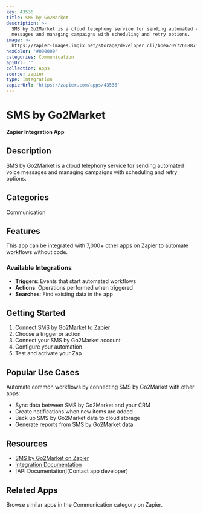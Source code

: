 ```yaml
---
key: 43536
title: SMS by Go2Market
description: >-
  SMS by Go2Market is a cloud telephony service for sending automated voice
  messages and managing campaigns with scheduling and retry options.
image: >-
  https://zapier-images.imgix.net/storage/developer_cli/bbea709726688756d12db71f5f44e748_2.png?auto=format%2Ccompress&ixlib=python-3.0.0&q=50
hexColor: '#000000'
categories: Communication
apiUrl: ''
collection: Apps
source: zapier
type: Integration
zapierUrl: 'https://zapier.com/apps/43536'
---
```

# SMS by Go2Market

**Zapier Integration App**

## Description

SMS by Go2Market is a cloud telephony service for sending automated voice messages and managing campaigns with scheduling and retry options.

## Categories

Communication

## Features

This app can be integrated with 7,000+ other apps on Zapier to automate workflows without code.

### Available Integrations

- **Triggers**: Events that start automated workflows
- **Actions**: Operations performed when triggered
- **Searches**: Find existing data in the app

## Getting Started

1. [Connect SMS by Go2Market to Zapier](https://zapier.com/apps/43536)
2. Choose a trigger or action
3. Connect your SMS by Go2Market account
4. Configure your automation
5. Test and activate your Zap

## Popular Use Cases

Automate common workflows by connecting SMS by Go2Market with other apps:

- Sync data between SMS by Go2Market and your CRM
- Create notifications when new items are added
- Back up SMS by Go2Market data to cloud storage
- Generate reports from SMS by Go2Market data

## Resources

- [SMS by Go2Market on Zapier](https://zapier.com/apps/43536)
- [Integration Documentation](https://zapier.com/apps/43536/integrations)
- [API Documentation](Contact app developer)

## Related Apps

Browse similar apps in the Communication category on Zapier.
